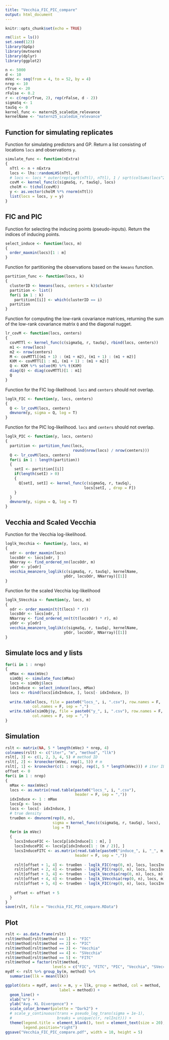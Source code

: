 ```yaml
---
title: "Vecchia_FIC_PIC_compare"
output: html_document
---
```


```r
knitr::opts_chunk$set(echo = TRUE)
```

```r
rm(list = ls())
set.seed(123)
library(GpGp)
library(mvtnorm)
library(dplyr)
library(ggplot2)

n <- 5000
d <- 10
mVec <- seq(from = 4, to = 52, by = 4)
nrep <- 10
rTrue <- 20
rFalse <- 0.2
r <- c(rep(rTrue, 2), rep(rFalse, d - 2))
sigmaSq <- 1
tauSq <- 0
kernel_func <- matern25_scaledim_relevance
kernelName <- "matern25_scaledim_relevance"
```

## Function for simulating replicates
Function for simulating predictors and GP. Return a list consisting of locations `locs` and observations `y`.
```r
simulate_func <- function(nExtra)
{
  nTtl <- n + nExtra
  locs <- lhs::randomLHS(nTtl, d)
  # locs <- locs * outer(rep(sqrt(nTtl), nTtl), 1 / sqrt(colSums(locs^2)))
  covM <- kernel_func(c(sigmaSq, r, tauSq), locs)
  cholM <- t(chol(covM))
  y <- as.vector(cholM %*% rnorm(nTtl))
  list(locs = locs, y = y)
}
```

## FIC and PIC
Function for selecting the inducing points (pseudo-inputs). Return the indices of inducing points.
```r
select_induce <- function(locs, m)
{
  order_maxmin(locs)[1 : m]
}
```
Function for partitioning the observations based on the `kmeans` function.
```r
partition_func <- function(locs, k)
{
  clusterID <- kmeans(locs, centers = k)$cluster
  partition <- list()
  for(i in 1 : k)
    partition[[i]] <- which(clusterID == i)
  partition
}
```
Function for computing the low-rank covariance matrices, returning the sum of the low-rank covariance matrix `Q` and the diagonal nugget.
```r
lr_covM <- function(locs, centers)
{
  covMTTl <- kernel_func(c(sigmaSq, r, tauSq), rbind(locs, centers))
  m1 <- nrow(locs)
  m2 <- nrow(centers)
  M <- covMTTl[(m1 + 1) : (m1 + m2), (m1 + 1) : (m1 + m2)]
  KXM <- covMTTl[1 : m1, (m1 + 1) : (m1 + m2)]
  Q <- KXM %*% solve(M) %*% t(KXM)
  diag(Q) <- diag(covMTTl)[1 : m1]
  Q
}
```
Function for the FIC log-likelihood. `locs` and `centers` should not overlap.
```r
loglk_FIC <- function(y, locs, centers)
{
  Q <- lr_covM(locs, centers)
  dmvnorm(y, sigma = Q, log = T)
}
```
Function for the PIC log-likelihood. `locs` and `centers` should not overlap.
```r
loglk_PIC <- function(y, locs, centers)
{
  partition <- partition_func(locs,
                              round(nrow(locs) / nrow(centers)))
  Q <- lr_covM(locs, centers)
  for(i in 1 : length(partition))
  {
    setI <- partition[[i]]
    if(length(setI) > 0)
    {
      Q[setI, setI] <- kernel_func(c(sigmaSq, r, tauSq), 
                                   locs[setI, , drop = F])
    }
  }
  dmvnorm(y, sigma = Q, log = T)
}
```

## Vecchia and Scaled Vecchia
Function for the Vecchia log-likelihood.
```r
loglk_Vecchia <- function(y, locs, m)
{
  odr <- order_maxmin(locs)
  locsOdr <- locs[odr, ]
  NNarray <- find_ordered_nn(locsOdr, m)
  yOdr <- y[odr]
  vecchia_meanzero_loglik(c(sigmaSq, r, tauSq), kernelName,
                          yOdr, locsOdr, NNarray)[[1]]
}
```
Function for the scaled Vecchia log-likelihood
```r
loglk_SVecchia <- function(y, locs, m)
{
  odr <- order_maxmin(t(t(locs) * r))
  locsOdr <- locs[odr, ]
  NNarray <- find_ordered_nn(t(t(locsOdr) * r), m)
  yOdr <- y[odr]
  vecchia_meanzero_loglik(c(sigmaSq, r, tauSq), kernelName, 
                          yOdr, locsOdr, NNarray)[[1]]
}
```

## Simulate locs and y lists
```r
for(i in 1 : nrep)
{
  mMax <- max(mVec)
  simObj <- simulate_func(mMax)
  locs <- simObj$locs
  idxInduce <- select_induce(locs, mMax)
  locs <- rbind(locs[idxInduce, ], locs[- idxInduce, ])
  
  write.table(locs, file = paste0("locs_", i, ".csv"), row.names = F, 
            col.names = F, sep = ",")
  write.table(simObj$y, file = paste0("y_", i, ".csv"), row.names = F, 
            col.names = F, sep = ",")
}
```

## Simulation
```r
rslt <- matrix(NA, 5 * length(mVec) * nrep, 4)
colnames(rslt) <- c("iter", "m", "method", "llk")
rslt[, 3] <- c(1, 2, 3, 4, 5) # method ID
rslt[, 2] <- kronecker(mVec, rep(1, 5)) # m
rslt[, 1] <- kronecker(c(1 : nrep), rep(1, 5 * length(mVec))) # iter ID
offset <- 0
for(i in 1 : nrep)
{
  mMax <- max(mVec)
  locs <- as.matrix(read.table(paste0("locs_", i, ".csv"), 
                               header = F, sep = ","))
  idxInduce <- 1 : mMax
  locsCp <- locs
  locs <- locs[- idxInduce, ]
  # true density
  trueDen <- dmvnorm(rep(0, n),
                     sigma = kernel_func(c(sigmaSq, r, tauSq), locs),
                     log = T)
  for(m in mVec)
  {
    locsInduceFIC <- locsCp[idxInduce[1 : m], ]
    locsInducePIC <- locsCp[idxInduce[1 : (m / 2)], ]
    locsInduceFITC <- as.matrix(read.table(paste0("induce_", i, "_", m, ".csv"), 
                               header = F, sep = ","))
    
    rslt[offset + 1, 4] <- trueDen - loglk_FIC(rep(0, n), locs, locsInduceFIC)
    rslt[offset + 2, 4] <- trueDen - loglk_PIC(rep(0, n), locs, locsInducePIC)
    rslt[offset + 3, 4] <- trueDen - loglk_Vecchia(rep(0, n), locs, m)
    rslt[offset + 4, 4] <- trueDen - loglk_SVecchia(rep(0, n), locs, m)
    rslt[offset + 5, 4] <- trueDen - loglk_FIC(rep(0, n), locs, locsInduceFITC)
    
    offset <- offset + 5
  }
}
save(rslt, file = "Vecchia_FIC_PIC_compare.RData")
```

## Plot
```r
rslt <- as.data.frame(rslt)
rslt$method[rslt$method == 1] <- "FIC"
rslt$method[rslt$method == 2] <- "PIC"
rslt$method[rslt$method == 3] <- "Vecchia"
rslt$method[rslt$method == 4] <- "SVecchia"
rslt$method[rslt$method == 5] <- "FITC"
rslt$method = factor(rslt$method, 
                     levels = c("FIC", "FITC", "PIC", "Vecchia", "SVecchia"))
mydf <- rslt %>% group_by(m, method) %>% 
  summarise(llk = mean(llk))

ggplot(data = mydf, aes(x = m, y = llk, group = method, col = method, 
                        label = method)) +
  geom_line() +
  xlab("m") +
  ylab("Avg. KL Divergence") +
  scale_color_brewer(palette = "Dark2") +
  # scale_y_continuous(trans = pseudo_log_trans(sigma = 1e-1),
  #                    breaks = unique(c(r, relInit))) +
  theme(legend.title = element_blank(), text = element_text(size = 20),
        legend.position="right")
ggsave("Vecchia_FIC_PIC_compare.pdf", width = 10, height = 5)
```


















